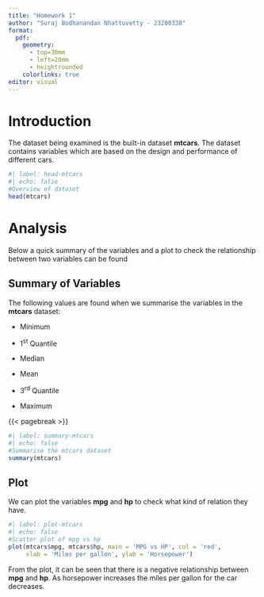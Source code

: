 ```yaml
---
title: "Homework 1"
author: "Suraj Bodhanandan Nhattuvetty - 23200338"
format: 
  pdf: 
    geometry:
      - top=30mm
      - left=20mm
      - heightrounded
    colorlinks: true
editor: visual
---
```


# Introduction

The dataset being examined is the built-in dataset **mtcars**. The dataset contains variables which are based on the design and performance of different cars.

```r
#| label: head-mtcars
#| echo: false
#Overview of dataset
head(mtcars)
```

# Analysis

Below a quick summary of the variables and a plot to check the relationship between two variables can be found

## Summary of Variables

The following values are found when we summarise the variables in the **mtcars** dataset:

-   Minimum

-   1^st^ Quantile

-   Median

-   Mean

-   3^rd^ Quantile

-   Maximum

{{< pagebreak >}}

```r
#| label: summary-mtcars
#| echo: false
#Summarise the mtcars dataset
summary(mtcars)
```

## Plot

We can plot the variables **mpg** and **hp** to check what kind of relation they have.

```r
#| label: plot-mtcars
#| echo: false
#Scatter plot of mpg vs hp
plot(mtcars$mpg, mtcars$hp, main = 'MPG vs HP', col = 'red',
     xlab = 'Miles per gallon', ylab = 'Horsepower')
```

From the plot, it can be seen that there is a negative relationship between **mpg** and **hp**. As horsepower increases the miles per gallon for the car decreases.
